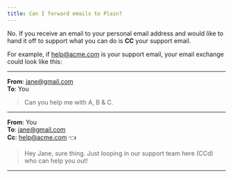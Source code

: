 ```yaml
---
title: Can I forward emails to Plain?
---
```


No. If you receive an email to your personal email address and would like to hand it off to support what you can do is **CC** your support email. 

For example, if help@acme.com is your support email, your email exchange could look like this:

---

**From**: jane@gmail.com<br/>
**To**: You<br/>

> Can you help me with A, B & C.

---

**From**: You<br/>
**To**: jane@gmail.com<br/> 
**Cc**: help@acme.com 👈<br/>

> Hey Jane, sure thing. Just looping in our support team here (CCd) who can help you out!

---